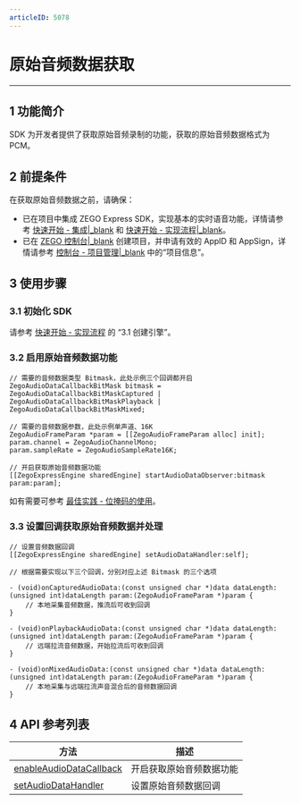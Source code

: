 ```yaml
---
articleID: 5078
---
```

# 原始音频数据获取

- - -

## 1 功能简介

SDK 为开发者提供了获取原始音频录制的功能，获取的原始音频数据格式为 PCM。


## 2 前提条件

在获取原始音频数据之前，请确保：

- 已在项目中集成 ZEGO Express SDK，实现基本的实时语音功能，详情请参考 [快速开始 - 集成\|_blank](!ExpressAudioSDK-Integration/SDK_Integration) 和 [快速开始 - 实现流程\|_blank](!ExpressAudioSDK-Integration/Solution_Implementation)。
- 已在 [ZEGO 控制台\|_blank](https://console.zego.im) 创建项目，并申请有效的 AppID 和 AppSign，详情请参考 [控制台 - 项目管理\|_blank](#12107) 中的“项目信息”。


## 3 使用步骤

### 3.1 初始化 SDK

请参考 [快速开始 - 实现流程](7628#3_1) 的 “3.1 创建引擎”。

### 3.2 启用原始音频数据功能


```objc
// 需要的音频数据类型 Bitmask，此处示例三个回调都开启
ZegoAudioDataCallbackBitMask bitmask = ZegoAudioDataCallbackBitMaskCaptured | ZegoAudioDataCallbackBitMaskPlayback | ZegoAudioDataCallbackBitMaskMixed;

// 需要的音频数据参数，此处示例单声道、16K
ZegoAudioFrameParam *param = [[ZegoAudioFrameParam alloc] init];
param.channel = ZegoAudioChannelMono;
param.sampleRate = ZegoAudioSampleRate16K;

// 开启获取原始音频数据功能
[[ZegoExpressEngine sharedEngine] startAudioDataObserver:bitmask param:param];
```

<div class="mk-hint">

如有需要可参考 [最佳实践 - 位掩码的使用](#8660)。
</div>

### 3.3 设置回调获取原始音频数据并处理


```objc
// 设置音频数据回调
[[ZegoExpressEngine sharedEngine] setAudioDataHandler:self];
```

```objc
// 根据需要实现以下三个回调，分别对应上述 Bitmask 的三个选项

- (void)onCapturedAudioData:(const unsigned char *)data dataLength:(unsigned int)dataLength param:(ZegoAudioFrameParam *)param {
    // 本地采集音频数据，推流后可收到回调
}

- (void)onPlaybackAudioData:(const unsigned char *)data dataLength:(unsigned int)dataLength param:(ZegoAudioFrameParam *)param {
    // 远端拉流音频数据，开始拉流后可收到回调
}

- (void)onMixedAudioData:(const unsigned char *)data dataLength:(unsigned int)dataLength param:(ZegoAudioFrameParam *)param {
    // 本地采集与远端拉流声音混合后的音频数据回调
}
```

## 4 API 参考列表

| 方法 | 描述 |
|-------|--------|
| [enableAudioDataCallback ](/zh/api?doc=express_video_sdk_API~ObjectiveC_ios~class~zego-express-engine#enable-audio-data-callback-callback-bit-mask-param) | 开启获取原始音频数据功能 |
| [setAudioDataHandler ](/zh/api?doc=express_video_sdk_API~ObjectiveC_ios~class~zego-express-engine#set-audio-data-handler) | 设置原始音频数据回调 |
